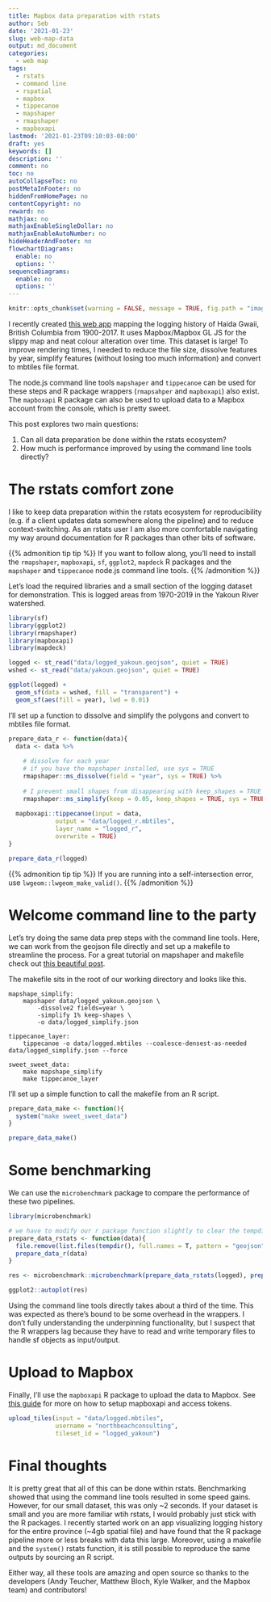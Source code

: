 ```yaml
---
title: Mapbox data preparation with rstats 
author: Seb
date: '2021-01-23'
slug: web-map-data
output: md_document
categories:
  - web map
tags:
  - rstats
  - command line
  - rspatial
  - mapbox
  - tippecanoe
  - mapshaper
  - rmapshaper
  - mapboxapi
lastmod: '2021-01-23T09:10:03-08:00'
draft: yes
keywords: []
description: ''
comment: no
toc: no
autoCollapseToc: no
postMetaInFooter: no
hiddenFromHomePage: no
contentCopyright: no
reward: no
mathjax: no
mathjaxEnableSingleDollar: no
mathjaxEnableAutoNumber: no
hideHeaderAndFooter: no
flowchartDiagrams:
  enable: no
  options: ''
sequenceDiagrams:
  enable: no
  options: ''
---
```


```r
knitr::opts_chunk$set(warning = FALSE, message = TRUE, fig.path = "images/") 
```

I recently created [this web app](https://haidagwaiilogging.netlify.app/) mapping the logging history of Haida Gwaii, British Columbia from 1900-2017. It uses Mapbox/Mapbox GL JS for the slippy map and neat colour alteration over time. This dataset is large! To improve rendering times, I needed to reduce the file size, dissolve features by year, simplify features (without losing too much information) and convert to mbtiles file format. 

The node.js command line tools `mapshaper` and `tippecanoe` can be used for these steps and R package wrappers (`rmapsahper` and `mapboxapi`) also exist. The `mapboxapi` R package can also be used to upload data to a Mapbox account from the console, which is pretty sweet. 

This post explores two main questions:  

1. Can all data preparation be done within the rstats ecosystem?  
1. How much is performance improved by using the command line tools directly?  

# The rstats comfort zone
I like to keep data preparation within the rstats ecosystem for reproducibility (e.g. if a client updates data somewhere along the pipeline) and to reduce context-switching. As an rstats user I am also more comfortable navigating my way around documentation for R packages than other bits of software.

{{% admonition tip tip %}}
If you want to follow along, you'll need to install the `rmapshaper`, `mapboxapi`, `sf`, `ggplot2`, `mapdeck` R packages and the `mapshaper` and `tippecanoe` node.js command line tools.
{{% /admonition %}}

Let's load the required libraries and a small section of the logging dataset for demonstration. This is logged areas from 1970-2019 in the Yakoun River watershed.

```r
library(sf)
library(ggplot2)
library(rmapshaper)
library(mapboxapi)
library(mapdeck)

logged <- st_read("data/logged_yakoun.geojson", quiet = TRUE)
wshed <- st_read("data/yakoun.geojson", quiet = TRUE)
```

```r
ggplot(logged) +
  geom_sf(data = wshed, fill = "transparent") +
  geom_sf(aes(fill = year), lwd = 0.01)
```

I'll set up a function to dissolve and simplify the polygons and convert to mbtiles file format.

```r
prepare_data_r <- function(data){
  data <- data %>%
    
    # dissolve for each year
    # if you have the mapshaper installed, use sys = TRUE
    rmapshaper::ms_dissolve(field = "year", sys = TRUE) %>%
    
    # I prevent small shapes from disappearing with keep_shapes = TRUE and explode = TRUE 
    rmapshaper::ms_simplify(keep = 0.05, keep_shapes = TRUE, sys = TRUE)
  
  mapboxapi::tippecanoe(input = data,
             output = "data/logged_r.mbtiles",
             layer_name = "logged_r",
             overwrite = TRUE)
}

prepare_data_r(logged)
```

{{% admonition tip tip %}}
If you are running into a self-intersection error, use `lwgeom::lwgeom_make_valid()`.
{{% /admonition %}}

# Welcome command line to the party
Let's try doing the same data prep steps with the command line tools. Here, we can work from the geojson file directly and set up a makefile to streamline the process. For a great tutorial on mapshaper and makefile check out [this beautiful post](https://moriartynaps.org/command-carto-part-two/). 

The makefile sits in the root of our working directory and looks like this.

```
mapshape_simplify:
	mapshaper data/logged_yakoun.geojson \
		-dissolve2 fields=year \
		-simplify 1% keep-shapes \
		-o data/logged_simplify.json

tippecanoe_layer:
	tippecanoe -o data/logged.mbtiles --coalesce-densest-as-needed data/logged_simplify.json --force	

sweet_sweet_data:
	make mapshape_simplify
	make tippecanoe_layer
```

I'll set up a simple function to call the makefile from an R script.
```r
prepare_data_make <- function(){
  system("make sweet_sweet_data")
}

prepare_data_make()
```

# Some benchmarking

We can use the `microbenchmark` package to compare the performance of these two pipelines. 
```r
library(microbenchmark)

# we have to modify our r package function slightly to clear the tempdir after each cycle
prepare_data_rstats <- function(data){
  file.remove(list.files(tempdir(), full.names = T, pattern = "geojson"))
  prepare_data_r(data)
}

res <- microbenchmark::microbenchmark(prepare_data_rstats(logged), prepare_data_make(), times = 10)

ggplot2::autoplot(res)
```

Using the command line tools directly takes about a third of the time. This was expected as there's bound to be some overhead in the wrappers. I don't fully understanding the underpinning functionality, but I suspect that the R wrappers lag because they have to read and write temporary files to handle sf objects as input/output. 

# Upload to Mapbox
Finally, I'll use the `mapboxapi` R package to upload the data to Mapbox. See [this guide](https://walker-data.com/mapboxapi/articles/creating-tiles.html) for more on how to setup mapboxapi and access tokens.

```r
upload_tiles(input = "data/logged.mbtiles", 
             username = "northbeachconsulting",
             tileset_id = "logged_yakoun")
```


# Final thoughts
It is pretty great that all of this can be done within rstats. Benchmarking showed that using the command line tools resulted in some speed gains. However, for our small dataset, this was only ~2 seconds. If your dataset is small and you are more familiar wtih rstats, I would probably just stick with the R packages. I recently started work on an app visualizing logging history for the entire province (~4gb spatial file) and have found that the R package pipeline more or less breaks with data this large. Moreover, using a makefile and the `system()` rstats function, it is still possible to reproduce the same outputs by sourcing an R script.

Either way, all these tools are amazing and open source so thanks to the developers (Andy Teucher, Matthew Bloch, Kyle Walker, and the Mapbox team) and contributors!



